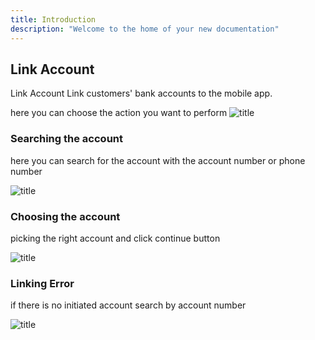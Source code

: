 ```yaml
---
title: Introduction
description: "Welcome to the home of your new documentation"
---
```


## Link Account

Link Account Link customers' bank accounts to the mobile app.

here you can choose the action you want to perform 
![title](./images/link%20account.png)

### Searching the account

here you can search for the account with the account number or phone number

![title](./images/search.png)

### Choosing the account

picking the right account and click continue button 

![title](./images/continue.png)

### Linking Error

if there is no initiated account search by account number 

![title](./images/account%20linked.png)